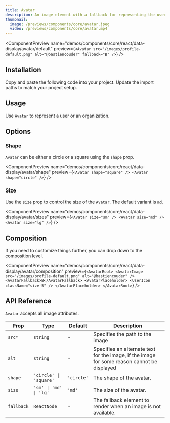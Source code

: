 ```yaml
---
title: Avatar
description: An image element with a fallback for representing the user.
thumbnail:
  image: /previews/components/core/avatar.jpeg
  video: /previews/components/core/avatar.mp4
---
```


<ComponentPreview
  name="demos/components/core/react/data-display/avatar/default"
  preview={`<Avatar src="/images/profile-default.png" alt="@bastiencouder" fallback="B" />`}
/>

## Installation

<Steps>
  <Step>Copy and paste the following code into your project.</Step>
  <ComponentSource name={["components/core/default/react/data-display/avatar"]} extension={["tsx"]} />
  <Step>Update the import paths to match your project setup.</Step>
</Steps>

## Usage

Use `Avatar` to represent a user or an organization.

## Options

### Shape

`Avatar` can be either a circle or a square using the `shape` prop.

<ComponentPreview
  name="demos/components/core/react/data-display/avatar/shape"
  preview={`<Avatar shape="square" />
<Avatar shape="circle" />`}
/>

### Size

Use the `size` prop to control the size of the `Avatar`. The default variant is `md`.

<ComponentPreview
  name="demos/components/core/react/data-display/avatar/sizes"
  preview={`<Avatar size="sm" />
<Avatar size="md" />
<Avatar size="lg" />`}
/>

## Composition

If you need to customize things further, you can drop down to the composition level.

<ComponentPreview
  name="demos/components/core/react/data-display/avatar/composition"
  preview={`<AvatarRoot>
  <AvatarImage src="/images/profile-default.png" alt="@bastiencouder" />
  <AvatarFallback>B</AvatarFallback>
  <AvatarPlaceholder>
    <UserIcon className="size-5" />
  </AvatarPlaceholder>
</AvatarRoot>`}
/>

## API Reference

`Avatar` accepts all image attributes.

| Prop       | Type                   | Default    | Description                                                                                 |
| ---------- | ---------------------- | ---------- | ------------------------------------------------------------------------------------------- |
| `src*`     | `string`               | -          | Specifies the path to the image                                                             |
| `alt`      | `string`               | -          | Specifies an alternate text for the image, if the image for some reason cannot be displayed |
| `shape`    | `'circle' \| 'square'` | `'circle'` | The shape of the avatar.                                                                    |
| `size`     | `'sm' \| 'md' \| 'lg'` | `'md'`     | The size of the avatar.                                                                     |
| `fallback` | `ReactNode`            | -          | The fallback element to render when an image is not available.                              |